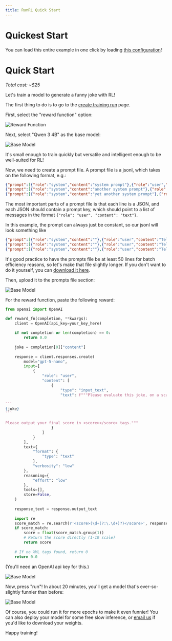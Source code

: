 ```yaml
---
title: RunRL Quick Start
---
```


# Quickest Start

You can load this entire example in one click by loading [this configuration](https://runrl.com/runs/create?config=47415e1f-c315-401d-84ae-1928ba790a07)!

# Quick Start

*Total cost: ~$25*

Let's train a model to generate a funny joke with RL!

The first thing to do is to go to the [create training run](https://runrl.com/runs/create) page.

First, select the "reward function" option:

![Reward Function](/images/reward_function.png) 

Next, select "Qwen 3 4B" as the base model:

![Base Model](/images/base_model.png)

It's small enough to train quickly but versatile and intelligent enough to be well-suited for RL!

Now, we need to create a prompt file. A prompt file is a jsonl, which takes on the following format, e.g.:



```json
{"prompt":[{"role":"system","content":"system prompt"},{"role":"user","content":"user prompt"}],"extra_info":123}
{"prompt":[{"role":"system","content":"another system prompt"},{"role":"user","content":"a second user prompt"}],"extra_info":456}
{"prompt":[{"role":"system","content":"yet another system prompt"},{"role":"user","content":"a third user prompt"}],"extra_info":789}
```
The most important parts of a prompt file is that each line is a JSON, and each JSON should contain a prompt key, which should point to a list of messages in the format `{"role": "user", "content": "text"}`.

In this example, the prompt can always just be constant, so our jsonl will look something like

```json
{"prompt":[{"role":"system","content":""},{"role":"user","content":"Tell me your funniest joke!"}]}
{"prompt":[{"role":"system","content":""},{"role":"user","content":"Tell me your funniest joke!"}]}
{"prompt":[{"role":"system","content":""},{"role":"user","content":"Tell me your funniest joke!"}]}
```

It's good practice to have the prompts file be at least 50 lines for batch efficiency reasons, so let's make that file slightly longer. If you don't want to do it yourself, you can [download it here](/files/Funny%20joke.jsonl).

Then, upload it to the prompts file section:

![Base Model](/images/prompts.png)

For the reward function, paste the following reward:

````python
from openai import OpenAI

def reward_fn(completion, **kwargs):
    client = OpenAI(api_key=your_key_here)
    
    if not completion or len(completion) == 0:
        return 0.0
    
    joke = completion[0]["content"]
    
    response = client.responses.create(
        model="gpt-5-nano",
        input=[
            {
                "role": "user",
                "content": [
                    {
                        "type": "input_text",
                        "text": f"""Please evaluate this joke, on a scale from 1–10. Make sure to consider how genuinely funny the joke is, as well as its originality, and whether it's interesting; don't reward stale humor. But your north star should be how funny it is!

```
{joke}
```

Please output your final score in <score></score> tags."""
                    }
                ]
            }
        ],
        text={
            "format": {
                "type": "text"
            },
            "verbosity": "low"
        },
        reasoning={
            "effort": "low"
        },
        tools=[],
        store=False,
    )
    
    response_text = response.output_text
    
    import re
    score_match = re.search(r'<score>(\d+(?:\.\d+)?)</score>', response_text)
    if score_match:
        score = float(score_match.group(1))
        # Return the score directly (1-10 scale)
        return score
    
    # If no XML tags found, return 0
    return 0.0
````

(You'll need an OpenAI api key for this.)

![Base Model](/images/reward_2.png)

Now, press "run"! In about 20 minutes, you'll get a model that's ever-so-slightly funnier than before:

![Base Model](/images/run.png)

Of course, you could run it for more epochs to make it even funnier! You can also deploy your model for some free slow inference, or [email us](mailto:founders@runrl.com) if you'd like to download your weights.

Happy training!
